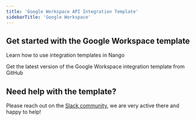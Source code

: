 ```yaml
---
title: 'Google Workspace API Integration Template'
sidebarTitle: 'Google Workspace'
---
```


## Get started with the Google Workspace template

<Card title="How to use integration templates"
      href="/integration-templates/overview#how-to-use-integration-templates"
      icon="book-open">
    Learn how to use integration templates in Nango
</Card>

<Card title="Get the Google Workspace template"
      href="https://github.com/NangoHQ/nango/tree/master/integration-templates/google-workspace"
      icon="github">
    Get the latest version of the Google Workspace integration template from GitHub
</Card>

## Need help with the template?
Please reach out on the [Slack community](https://nango.dev/slack), we are very active there and happy to help!